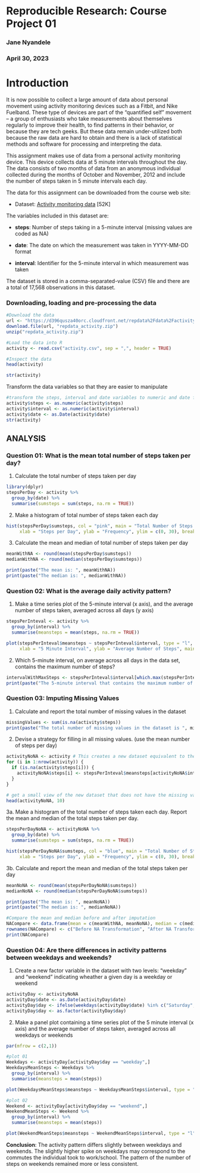 # Reproducible Research: Course Project 01
### Jane Nyandele
### April 30, 2023

# Introduction
It is now possible to collect a large amount of data about personal movement using activity monitoring devices such as a Fitbit, and Nike Fuelband. These type of devices are part of the “quantified self” movement – a group of enthusiasts who take measurements about themselves regularly to improve their health, to find patterns in their behavior, or because they are tech geeks. But these data remain under-utilized both because the raw data are hard to obtain and there is a lack of statistical methods and software for processing and interpreting the data.

This assignment makes use of data from a personal activity monitoring device. This device collects data at 5 minute intervals throughout the day. The data consists of two months of data from an anonymous individual collected during the months of October and November, 2012 and include the number of steps taken in 5 minute intervals each day.

The data for this assignment can be downloaded from the course web site:

* Dataset: [Activity monitoring data](https://d396qusza40orc.cloudfront.net/repdata%2Fdata%2Factivity.zip) [52K]

The variables included in this dataset are:

* **steps**: Number of steps taking in a 5-minute interval (missing values are coded as NA)

* **date**: The date on which the measurement was taken in YYYY-MM-DD format

* **interval**: Identifier for the 5-minute interval in which measurement was taken

The dataset is stored in a comma-separated-value (CSV) file and there are a total of 17,568 observations in this dataset.


### Downloading, loading and pre-processing the data
```r
#Download the data
url <- "https://d396qusza40orc.cloudfront.net/repdata%2Fdata%2Factivity.zip"
download.file(url, "repdata_activity.zip")
unzip("repdata_activity.zip")

#Load the data into R
activity <- read.csv("activity.csv", sep = ",", header = TRUE)

#Inspect the data
head(activity)
```
```r
str(activity)
```

Transform the data variables so that they are easier to manipulate
```r
#transform the steps, interval and date variables to numeric and date format respectively
activity$steps <- as.numeric(activity$steps)
activity$interval <- as.numeric(activity$interval)
activity$date <- as.Date(activity$date)
str(activity)
```

## ANALYSIS

### Question 01: What is the mean total number of steps taken per day?
1. Calculate the total number of steps taken per day
```r
library(dplyr)
stepsPerDay <- activity %>% 
  group_by(date) %>% 
  summarise(sumsteps = sum(steps, na.rm = TRUE))
```

2. Make a histogram of total number of steps taken each day
```r
hist(stepsPerDay$sumsteps, col = "pink", main = "Total Number of Steps Per Day",
     xlab = "Steps per Day", ylab = "Frequency", ylim = c(0, 30), breaks = 7)
```

3. Calculate the mean and median of total number of steps taken per day
```r
meanWithNA <- round(mean(stepsPerDay$sumsteps))
medianWithNA <- round(median(stepsPerDay$sumsteps))

print(paste("The mean is: ", meanWithNA))
print(paste("The median is: ", medianWithNA))
```

### Question 02: What is the average daily activity pattern? 
1. Make a time series plot of the 5-minute interval (x axis), and the average number of steps taken, averaged across all days (y axis)
```r
stepsPerInteval <- activity %>% 
  group_by(interval) %>% 
  summarise(meansteps = mean(steps, na.rm = TRUE))

plot(stepsPerInteval$meansteps ~ stepsPerInteval$interval, type = "l", col = "purple", 
     xlab = "5 Minute Interval", ylab = "Average Number of Steps", main = "Steps By Time Interval")
```

2. Which 5-minute interval, on average across all days in the data set, contains the maximum number of steps?
```r
intervalWithMaxSteps <- stepsPerInteval$interval[which.max(stepsPerInteval$meansteps)]
print(paste("The 5-minute interval that contains the maximum number of steps is ", intervalWithMaxSteps))
```

### Question 03: Imputing Missing Values

1. Calculate and report the total number of missing values in the dataset
```r
missingValues <- sum(is.na(activity$steps))
print(paste("The total number of missing values in the dataset is ", missingValues))
```

2. Devise a strategy for filling in all missing values. (use the mean number of steps per day)
```r
activityNoNA <- activity # This creates a new dataset equivalent to the original one, but with the new data filled in
for (i in 1:nrow(activity)) {
  if (is.na(activity$steps[i])) {
    activityNoNA$steps[i] <- stepsPerInteval$meansteps[activityNoNA$interval == stepsPerInteval$interval]
  }
}

# get a small view of the new dataset that does not have the missing values
head(activityNoNA, 10)
```
3a. Make a histogram of the total number of steps taken each day. Report the mean and median of the total steps taken per day. 
```r
stepsPerDayNoNA <- activityNoNA %>% 
  group_by(date) %>% 
  summarise(sumsteps = sum(steps, na.rm = TRUE))

hist(stepsPerDayNoNA$sumsteps, col = "blue", main = "Total Number of Steps Per Day",
     xlab = "Steps per Day", ylab = "Frequency", ylim = c(0, 30), breaks = 5)
```

3b. Calculate and report the mean and median of the total steps taken per day
```r
meanNoNA <- round(mean(stepsPerDayNoNA$sumsteps))
medianNoNA <- round(median(stepsPerDayNoNA$sumsteps))

print(paste("The mean is: ", meanNoNA))
print(paste("The median is: ", medianNoNA))
```

```r
#Compare the mean and median before and after imputation
NACompare <- data.frame(mean = c(meanWithNA, meanNoNA), median = c(medianWithNA, medianNoNA))
rownames(NACompare) <- c("Before NA Transformation", "After NA Transformation")
print(NACompare)
```

### Question 04: Are there differences in activity patterns between weekdays and weekends?
1. Create a new factor variable in the dataset with two levels: "weekday" and "weekend" indicating wheather a given day is a weekday or weekend
```r
activityDay <- activityNoNA
activityDay$date <- as.Date(activityDay$date)
activityDay$day <- ifelse(weekdays(activityDay$date) %in% c("Saturday", "Sunday"), "weekend", "weekday")
activityDay$day <- as.factor(activityDay$day)
```

2. Make a panel plot containing a time series plot of the 5 minute interval (x axis) and the average number of steps taken, averaged across all weekdays or weekends

```r
par(mfrow = c(2,1))

#plot 01
Weekdays <- activityDay[activityDay$day == "weekday",]
WeekdaysMeanSteps <- Weekdays %>% 
  group_by(interval) %>% 
  summarise(meansteps = mean(steps))

plot(WeekdaysMeanSteps$meansteps ~ WeekdaysMeanSteps$interval, type = "l", main = "Steps by Time Interval - Weekdays", xlab = "5 Minute Interval", ylab = "Average Number of Steps", col = "Black", ylim = c(0, 200))

#plot 02
Weekend <- activityDay[activityDay$day == "weekend",]
WeekendMeanSteps <- Weekend %>% 
  group_by(interval) %>% 
  summarise(meansteps = mean(steps))

plot(WeekendMeanSteps$meansteps ~ WeekendMeanSteps$interval, type = "l", main = "Steps by Time Interval - Weekends", xlab = "5 Minute Interval", ylab = "Average Number of Steps", col = "Black", ylim = c(0, 200))

```

**Conclusion**: The activity pattern differs slightly between weekdays and weekends. The slightly higher spike on weekdays may correspond to the commutes the individual took to work/school. The pattern of the number of steps on weekends remained more or less consistent.
